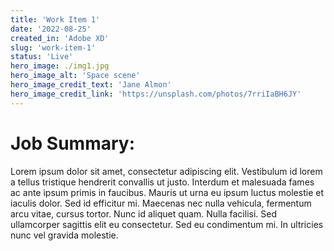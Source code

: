 ```yaml
---
title: 'Work Item 1'
date: '2022-08-25'
created_in: 'Adobe XD'
slug: 'work-item-1'
status: 'Live'
hero_image: ./img1.jpg
hero_image_alt: 'Space scene'
hero_image_credit_text: 'Jane Almon'
hero_image_credit_link: 'https://unsplash.com/photos/7rriIaBH6JY'
---
```


# Job Summary:

Lorem ipsum dolor sit amet, consectetur adipiscing elit. Vestibulum id lorem a tellus tristique hendrerit convallis ut justo. Interdum et malesuada fames ac ante ipsum primis in faucibus. Mauris ut urna eu ipsum luctus molestie et iaculis dolor. Sed id efficitur mi. Maecenas nec nulla vehicula, fermentum arcu vitae, cursus tortor. Nunc id aliquet quam. Nulla facilisi. Sed ullamcorper sagittis elit eu consectetur. Sed eu condimentum mi. In ultricies nunc vel gravida molestie.
